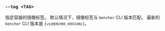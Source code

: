 
### `--tag <TAG>`

指定容器的镜像标签。
默认情况下，镜像标签与 `bencher` CLI 版本匹配。
最新的 `bencher` CLI 版本是 <code>{`v${BENCHER_VERSION}`}</code>。